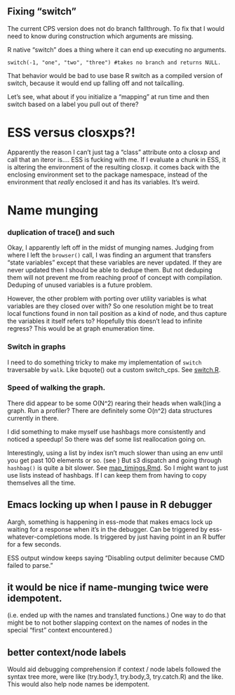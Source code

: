 ## Fixing "switch"

The current CPS version does not do branch fallthrough. To fix that I
would need to know during construction which arguments are missing.

R native "switch" does a thing where it can end up executing no arguments.

    switch(-1, "one", "two", "three") #takes no branch and returns NULL.

That behavior would be bad to use base R switch as a compiled version of switch, because it would end up falling off and not tailcalling.

Let's see, what about if you initialize a "mapping" at run time and then switch based on a label you pull out of there?

# ESS versus closxps?!

Apparently the reason I can't just tag a "class" attribute onto a closxp and call that an iteror is.... ESS is fucking with me. If I evaluate a chunk in ESS, it is altering the environment of the resulting closxp. it comes back with the enclosing environment set to the package namespace, instead of the environment that _really_ enclosed it and has its variables. It's weird.

# Name munging

### duplication of trace() and such

Okay, I apparently left off in the midst of munging names. Judging from where I left the `browser()` call, I was finding an argument that transfers "state variables" except that these variables are never updated. If they are never updated then I should be able to dedupe them. But not deduping them will not prevent me from reaching proof of concept with compilation. Deduping of unused variables is a future problem.

However, the other problem with porting over utility variables is what variables are they closed over with? So one resolution might be to treat local functions found in non tail position as a kind of node, and thus capture the variables it itself refers to? Hopefully this doesn't lead to infinite regress? This would be at graph enumeration time.

### Switch in graphs

I need to do something tricky to make my implementation of `switch` traversable by `walk`. Like bquote() out a custom switch_cps. See [switch.R]().

### Speed of walking the graph.

There did appear to be some O(N^2) rearing their heads when walk()ing a graph. Run a profiler? There are definitely some O(n^2) data structures currently in there.

I did something to make myself use hashbags more consistently and noticed a speedup! So there was def some list reallocation going on.

Interestingly, using a list by index isn't much slower than using an env until you get past 100 elements or so. (see ) But s3 dispatch and going through `hashbag()` is quite a bit slower. See [map_timings.Rmd](). So I might want to just use lists instead of hashbags. If I can keep them from having to copy themselves all the time.

## Emacs locking up when I pause in R debugger

Aargh, something is happening in ess-mode that makes emacs lock up waiting for a response when it's in the debugger. Can be triggered by ess-whatever-completions mode. Is triggered by just having point in an R buffer for a few seconds.

ESS output window keeps saying "Disabling output delimiter because CMD failed to parse."

## it would be nice if name-munging twice were idempotent.

(i.e. ended up with the names and translated functions.) One way to do
that might be to not bother slapping context on the names of nodes in
the special "first" context encountered.)

## better context/node labels

Would aid debugging comprehension if context / node labels followed the syntax tree more,
were like (try.body.1, try.body,3, try.catch.R) and the like. This would also help node names be idempotent.

